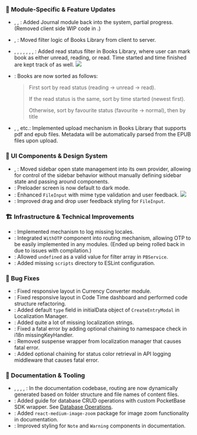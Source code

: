 
### 🏢 Module-Specific & Feature Updates

- <Commit hash="04c09ad0a4aabcd49f7e3bf98c3f6fcfdf338060" />,
  <Commit hash="612bfe163e02ec106191ab700f50ca8bd7320269" />,
  <Commit hash="f326226c9e2d9d678f4930b0391fbecd53eee1a2" />: Added Journal
  module back into the system, partial progress. (Removed client side WIP code
  in <Commit hash="e185a15f5f59f630a36cd250479c97f9ee18dbd7" />
  .)
- <Commit hash="6a4359c63e03e7cb60e7a42b6560d2c5d86c700e" />,
  <Commit hash="8d21264674341d8517bd2c90583714282d5f0215" />: Moved filter logic
  of Books Library from client to server.
- <Commit hash="73dc1a7884848dd8293fbc01d1dbf61db0af2ea8" />,
  <Commit hash="d4298d954ee799fd7cc32a0e4bb492d8cfe65863" />,
  <Commit hash="26e2f33e85e992bc2e78339bb02210fcff32d98e" />,
  <Commit hash="d175e8358f1d7cf47173c7cd47fdded24954712f" />,
  <Commit hash="f0c211c460f99c918ed95605f7006d56b56ed820" />,
  <Commit hash="f0c211c460f99c918ed95605f7006d56b56ed820" />,
  <Commit hash="2d537221b629f23f58b2c248a6ab85688287a80a" />,
  <Commit hash="f6ec5680aa02d76b52a6fe15289939f76b5b9a45" />: Added read status
  filter in Books Library, where user can mark book as either unread, reading,
  or read. Time started and time finished are kept track of as well.
  ![](https://raw.githubusercontent.com/Lifeforge-app/lifeforge-docs-media/main/25w34-4.webp)
- <Commit hash="95c6b3546435a7f82958d3df69357ec8e427375a" />: Books are now
  sorted as follows:

  > First sort by read status (reading -> unread -> read).
  >
  > If the read status is the same, sort by time started (newest first).
  >
  > Otherwise, sort by favourite status (favourite -> normal), then by title

- <Commit hash="c6b4951631502087da68418dd779422e8d31ef9f" />,
  <Commit hash="8041a1e3782122ef0b8c93667a629c1074a2ddb4" />, etc.: Implemented
  upload mechanism in Books Library that supports pdf and epub files. Metadata
  will be automatically parsed from the EPUB files upon upload.

### 🎨 UI Components & Design System

- <Commit hash="996fd8d8bcf38edfed90f888d90f5ce0b301a720" />,
  <Commit hash="1340233c0b3eef8f57a414f2cbe0c10e4f852c65" />: Moved sidebar open
  state management into its own provider, allowing for control of the sidebar
  behavior without manually defining sidebar state and passing around
  components.
- <Commit hash="ee6c6c98c6e5f76f068f9ea3273986481e3f7d19" />: Preloader screen
  is now default to dark mode.
- <Commit hash="5b34ec6fd90cd1c17be61c4a9884e7a89c5f58a2" />: Enhanced
  <code>FileInput</code> with mime type validation and user feedback.
  ![](https://raw.githubusercontent.com/Lifeforge-app/lifeforge-docs-media/main/25w34-5.webp)
- <Commit hash="30d20030d2cf622dba174f9ea28b951f16d2f27a" />: Improved drag and
  drop user feedback styling for <code>FileInput</code>.

### 🏗️ Infrastructure & Technical Improvements

- <Commit hash="aa96f3133eb48f73242a4010bdcd3a5a990c5f8e" />: Implemented
  mechanism to log missing locales.
- <Commit hash="87c3d8053017bf4decd3100df94b7052603ad3d7" />: Integrated
  <code>WithOTP</code> component into routing mechanism, allowing OTP to be
  easily implemented in any modules. (Ended up being rolled back in
  <Commit hash="f9b0e4bbecebd65cd8f1c90290f015591f0d903b" /> due to issues with
  compilation.)
- <Commit hash="354f198e11958d36fe0995c7013df7f7398866ff" />: Allowed
  <code>undefined</code> as a valid value for filter array in
  <code>PBService</code>.
- <Commit hash="1bd8cf95527019a4ec985599fbe828b55d933512" />: Added missing
  <code>scripts</code> directory to ESLint configuration.

### 🐛 Bug Fixes

- <Commit hash="5dfa8d0c4ba4ebf26aa35d24cfc6351e0f01d012" />: Fixed responsive
  layout in Currency Converter module.
- <Commit hash="585acdc825257ec466f86cef84e77f9ddd504e5f" />: Fixed responsive
  layout in Code Time dashboard and performed code structure refactoring.
- <Commit hash="d46f7fa1a978dee8cf19328b0a94972ef43da908" />: Added default
  <code>type</code> field in initialData object of <code>CreateEntryModal</code>
  in Localization Manager.
- <Commit hash="d1ebdf9a3af498b55ad83c86a6e6d4c52c8cc705" />: Added quite a lot
  of missing localization strings.
- <Commit hash="e4b85663cbd1c98d7bf9e594635cf22d557782d1" />: Fixed a fatal
  error by adding optional chaining to namespace check in i18n
  missingKeyHandler.
- <Commit hash="3165aa06a85e023649578f21c4a0b779f0cf103d" />: Removed suspense
  wrapper from localization manager that causes fatal error.
- <Commit hash="ec5b5bee4543cb90b3e24c40488563e2252ab911" />: Added optional
  chaining for status color retrieval in API logging middleware that causes
  fatal error.

### 📖 Documentation & Tooling

- <Commit hash="ffb0a03789109fe81c8f28e34d82d9ebad78114c" />,
  <Commit hash="36ac70e0dbaabed17fa9964eb4ab6155525cadaf" />,
  <Commit hash="e86c51fdc80d577d95be767f89062636564dd7f8" />,
  <Commit hash="e45c2b56f5b0ec929598766dfa65cb0a863f4a42" />,
  <Commit hash="60c0eb98f006cdac4cc3feb981401c5c4ba90bda" />: In the
  documentation codebase, routing are now dynamically generated based on folder
  structure and file names of content files.
- <Commit hash="374f515b3d40f07cd47f068fba9318b763c01942" />: Added guide for
  database CRUD operations with custom PocketBase SDK wrapper. See [Database
  Operations](/developer-guide/database-operations).
- <Commit hash="4ea2f1cdd61a244ecd8ddefd49303296d520c113" />: Added
  <code>react-medium-image-zoom</code> package for image zoom functionality in
  documentation.
- <Commit hash="63c698ab2d82bffeab73fec3c941c361b1f9595d" />: Improved styling for <code>Note</code> and <code>Warning</code> components in documentation.